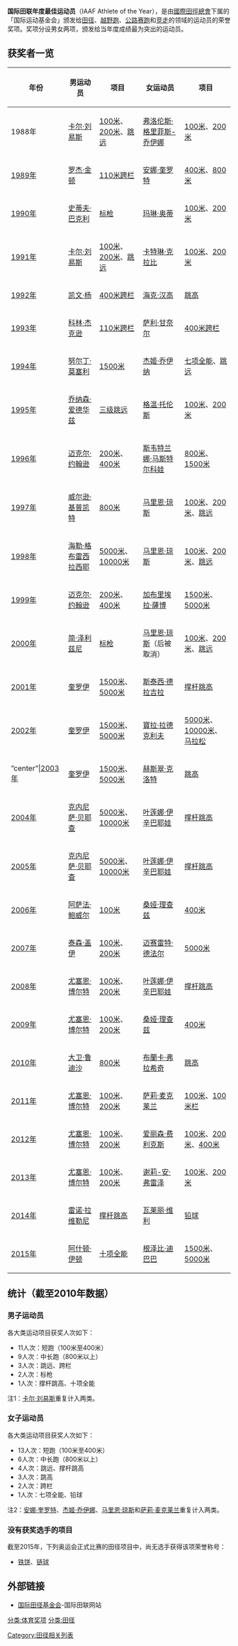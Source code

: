 '''国际田联年度最佳运动员'''（IAAF Athlete of the Year），是由[[國際田徑總會|國際田徑總會]]下属的「国际运动基金会」颁发给[[田径|田径]]、[[越野跑|越野跑]]、[[公路赛跑|公路赛跑]]和[[竞走|竞走]]的领域的运动员的荣誉奖项。奖项分设男女两项，颁发给当年度成绩最为突出的运动员。

==获奖者一览==
{|class=wikitable
|-
!年份
!align=“left”style=“width:18em”|男运动员
!align=“left”style=“width:10em”|项目
!align=“left”style=“width:18em”|女运动员
!align=“left”style=“width:10em”|项目
|-
|align=“center”|1988年
|{{flagicon|USA}}[[卡尔·刘易斯|卡尔·刘易斯]]
|[[100米赛跑|100米]]、[[200米赛跑|200米]]、[[跳远|跳远]]
|{{flagicon|USA}}[[弗洛伦斯·格里菲斯-乔伊娜|弗洛伦斯·格里菲斯-乔伊娜]]
|[[100米赛跑|100米]]、[[200米赛跑|200米]]
|-
|align=“center”|[[1989年体育|1989年]]
|{{flagicon|USA}}[[罗杰·金顿|罗杰·金顿]]
|[[110米跨栏|110米跨栏]]
|{{flagicon|CUB}}[[安娜·奎罗特|安娜·奎罗特]]
|[[400米赛跑|400米]]、[[800米赛跑|800米]]
|-
|align=“center”|[[1990年体育|1990年]]
|{{flagicon|GBR}}[[史蒂夫·巴克利|史蒂夫·巴克利]]
|[[标枪|标枪]]
|{{flagicon|JAM}}[[玛琳·奥蒂|玛琳·奥蒂]]
|[[100米赛跑|100米]]、[[200米赛跑|200米]]
|-
|align=“center”|[[1991年体育|1991年]]
|{{flagicon|USA}}[[卡尔·刘易斯|卡尔·刘易斯]]
|[[100米赛跑|100米]]、[[200米赛跑|200米]]、[[跳远|跳远]]
|{{flagicon|GER}}[[卡特琳·克拉比|卡特琳·克拉比]]
|[[100米赛跑|100米]]、[[200米赛跑|200米]]
|-
|align=“center”|[[1992年体育|1992年]]
|{{flagicon|USA}}[[凯文·杨|凯文·杨]]
|[[400米跨栏|400米跨栏]]
|{{flagicon|GER}}[[海克·汉高|海克·汉高]]
|[[跳高|跳高]]
|-
|align=”center”|[[1993年体育|1993年]]
|{{flagicon|GBR}}[[科林·杰克逊|科林·杰克逊]]
|[[110米跨栏|110米跨栏]]
|{{flagicon|GBR}}[[萨利·甘奈尔|萨利·甘奈尔]]
|[[400米跨栏|400米跨栏]]
|-
|align=“center”|[[1994年体育|1994年]]
|{{flagicon|ALG}}[[努尔丁·莫塞利|努尔丁·莫塞利]]
|[[1500米赛跑|1500米]]
|{{flagicon|USA}}[[杰姬·乔伊纳|杰姬·乔伊纳]]
|[[七项全能|七项全能]]、[[跳远|跳远]]
|-
|align=“center”|[[1995年体育|1995年]]
|{{flagicon|GBR}}[[乔纳森·爱德华兹|乔纳森·爱德华兹]]
|[[三级跳远|三级跳远]]
|{{flagicon|USA}}[[格温·托伦斯|格温·托伦斯]]
|[[100米赛跑|100米]]、[[200米赛跑|200米]]
|-
|align=“center”|[[1996年体育|1996年]]
|{{flagicon|USA}}[[迈克尔·约翰逊|迈克尔·约翰逊]]
|[[200米赛跑|200米]]、[[400米赛跑|400米]]
|{{flagicon|RUS}}[[斯韦特兰娜·马斯特尔科娃|斯韦特兰娜·马斯特尔科娃]]
|[[800米赛跑|800米]]、[[1500米赛跑|1500米]]
|-
|align=“center”|[[1997年体育|1997年]]
|{{flagicon|DEN}}[[威尔逊·基普凯特|威尔逊·基普凯特]]
|[[800米赛跑|800米]]
|{{flagicon|USA}}[[马里恩·琼斯|马里恩·琼斯]]
|[[100米赛跑|100米]]、[[200米赛跑|200米]]、[[跳远|跳远]]
|-
|align=“center”|[[1998年体育|1998年]]
|{{flagicon|ETH}}[[海勒·格布雷西拉西耶|海勒·格布雷西拉西耶]]
|[[5000米赛跑|5000米]]、[[10000米赛跑|10000米]]
|{{flagicon|USA}}[[马里恩·琼斯|马里恩·琼斯]]
|[[100米赛跑|100米]]、[[200米赛跑|200米]]、[[跳远|跳远]]
|-
|align=“center”|[[1999年体育align|1999年]]
|{{flagicon|USA}}[[迈克尔·约翰逊|迈克尔·约翰逊]]
|[[200米赛跑|200米]]、[[400米赛跑|400米]]
|{{flagicon|ROM}}[[加布里埃拉·薩博|加布里埃拉·薩博]]
|[[1500米赛跑|1500米]]、[[5000米赛跑|5000米]]
|-
|align=“center”|[[2000年体育|2000年]]
|{{flagicon|CZE}}[[简·泽利兹尼|简·泽利兹尼]]
|[[标枪|标枪]]
|{{flagicon|USA}}[[马里恩·琼斯|马里恩·琼斯]]（后被取消）
|[[100米赛跑|100米]]、[[200米赛跑|200米]]、[[跳远|跳远]]
|-
|align=“center”|[[2001年体育|2001年]]
|{{flagicon|MAR}}[[奎罗伊|奎罗伊]]
|[[1500米赛跑|1500米]]、[[5000米赛跑|5000米]]
|{{flagicon|USA}}[[斯泰西·德拉吉拉|斯泰西·德拉吉拉]]
|[[撑杆跳高|撑杆跳高]]
|-
|align=“center”|[[2002年体育|2002年]]
|{{flagicon|MAR}}[[奎罗伊|奎罗伊]]
|[[1500米赛跑|1500米]]、[[5000米赛跑|5000米]]
|{{flagicon|GBR}}[[寶拉·拉德克利夫|寶拉·拉德克利夫]]
|[[5000米赛跑|5000米]]、[[10000米赛跑|10000米]]、[[马拉松|马拉松]]
|-
|”center”|[[2003年体育|2003年]]
|{{flagicon|MAR}}[[奎罗伊|奎罗伊]]
|[[1500米赛跑|1500米]]、[[5000米赛跑|5000米]]
|{{flagicon|RSA}}[[赫斯翠·克洛特|赫斯翠·克洛特]]
|[[跳高|跳高]]
|-
|align=“center”|[[2004年体育|2004年]]
|{{flagicon|ETH}}[[克内尼萨·贝耶查|克内尼萨·贝耶查]]
|[[5000米赛跑|5000米]]、[[10000米赛跑|10000米]]
|{{flagicon|RUS}}[[叶莲娜·伊辛巴耶娃|叶莲娜·伊辛巴耶娃]]
|[[撑杆跳高|撑杆跳高]]
|-
|align=“center”|[[2005年体育|2005年]]
|{{flagicon|ETH}}[[克内尼萨·贝耶查|克内尼萨·贝耶查]]
|[[5000米赛跑|5000米]]、[[10000米赛跑|10000米]]
|{{flagicon|RUS}}[[叶莲娜·伊辛巴耶娃|叶莲娜·伊辛巴耶娃]]
|[[撑杆跳高|撑杆跳高]]
|-
|align=“center”|[[2006年体育|2006年]]
|{{flagicon|JAM}}[[阿萨法·鲍威尔|阿萨法·鲍威尔]]
|[[100米赛跑|100米]]
|{{flagicon|USA}}[[桑娅·理查兹|桑娅·理查兹]]
|[[400米赛跑|400米]]
|-
|align=“center”|[[2007年体育|2007年]]
|{{flagicon|USA}}[[泰森·盖伊|泰森·盖伊]]
|[[100米赛跑|100米]]、[[200米赛跑|200米]]
|{{flagicon|ETH}}[[迈赛雷特·德法尔|迈赛雷特·德法尔]]
|[[5000米赛跑|5000米]]
|-
|align=“center”|[[2008年体育|2008年]]
|{{flagicon|JAM}}[[尤塞恩·博尔特|尤塞恩·博尔特]]
|[[100米赛跑|100米]]、[[200米赛跑|200米]]
|{{flagicon|RUS}}[[叶莲娜·伊辛巴耶娃|叶莲娜·伊辛巴耶娃]]
|[[撑杆跳高|撑杆跳高]]
|-
|align=“center”|[[2009年体育|2009年]]
|{{flagicon|JAM}}[[尤塞恩·博尔特|尤塞恩·博尔特]]
|[[100米赛跑|100米]]、[[200米赛跑|200米]]
|{{flagicon|USA}}[[桑娅·理查兹|桑娅·理查兹]]
|[[400米赛跑|400米]]
|-
|align=“center”|[[2010年体育|2010年]]
|{{flagicon|KEN}}[[大卫·鲁迪沙|大卫·鲁迪沙]]
|[[800米赛跑|800米]]
|{{flagicon|CRO}}[[布蘭卡·弗拉希奇|布蘭卡·弗拉希奇]]
|[[跳高|跳高]]
|-
|align=“center”|[[2011年体育|2011年]]
|{{flagicon|JAM}}[[尤塞恩·博尔特|尤塞恩·博尔特]]
|[[100米赛跑|100米]]、[[200米赛跑|200米]]
|{{flagicon|AUS}}[[萨莉·麦克莱兰|萨莉·麦克莱兰]]
|[[100米赛跑|100米]]、[[100米跨栏|100米栏]]
|-
|align=“center”|[[2012年体育|2012年]]
|{{flagicon|JAM}}[[尤塞恩·博尔特|尤塞恩·博尔特]]
|[[100米赛跑|100米]]、[[200米赛跑|200米]]
|{{flagicon|USA}}[[爱丽森·费利克斯|爱丽森·费利克斯]]
|[[100米赛跑|100米]]、[[200米赛跑|200米]]、[[400米赛跑|400米]]
|-
|align=“center”|[[2013年体育|2013年]]
|{{flagicon|JAM}}[[尤塞恩·博尔特|尤塞恩·博尔特]]
|[[100米赛跑|100米]]、[[200米赛跑|200米]]
|{{flagicon|USA}}[[谢莉-安·弗雷泽|谢莉-安·弗雷泽]]
|[[100米赛跑|100米]]、[[200米赛跑|200米]]
|-
|align=“center”|[[2014年体育|2014年]]
|{{flagicon|FRA}}[[雷诺·拉维勒尼|雷诺·拉维勒尼]]
|[[撑杆跳高|撑杆跳高]]
|{{flagicon|NZL}}[[瓦莱丽·维利|瓦莱丽·维利]]
|[[铅球|铅球]]
|-
|align=“center”|[[2015年体育|2015年]]
|{{flagicon|USA}}[[阿什顿·伊顿|阿什顿·伊顿]]
|[[十项全能|十项全能]]
|{{flagicon|ETH}}[[根泽比·迪巴巴|根泽比·迪巴巴]]
|[[1500米赛跑|1500米]]、[[5000米赛跑|5000米]]
|}

==统计（截至2010年数据）==
===男子运动员===
各大类运动项目获奖人次如下：
*11人次：短跑（100米至400米）
*9人次：中长跑（800米以上）
*3人次：跳远、跨栏
*2人次：标枪
*1人次：撑杆跳高、十项全能
注1：[[卡尔·刘易斯|卡尔·刘易斯]]重复计入两类。

===女子运动员===
各大类运动项目获奖人次如下：
*13人次：短跑（100米至400米）
*6人次：中长跑（800米以上）
*4人次：跳远、撑杆跳高
*3人次：跳高
*2人次：跨栏
*1人次：七项全能、铅球
注2：[[安娜·奎罗特|安娜·奎罗特]]、[[杰姬·乔伊娜|杰姬·乔伊娜]]、[[马里恩·琼斯|马里恩·琼斯]]和[[萨莉·麦克莱兰|萨莉·麦克莱兰]]重复计入两类。

===没有获奖选手的项目===
截至2015年，下列奥运会正式比赛的田径项目中，尚无选手获得该项荣誉称号：
*[[铁饼|铁饼]]、[[链球|链球]]

==外部链接==
*[https://web.archive.org/web/20080209171904/http://www.iaaf.org/aboutiaaf/foundation/index.html 国际田径基金会]-国际田联网站

[[分类:体育奖项|分类:体育奖项]]
[[分类:田径|分类:田径]]
[[Category:田径相关列表|Category:田径相关列表]]